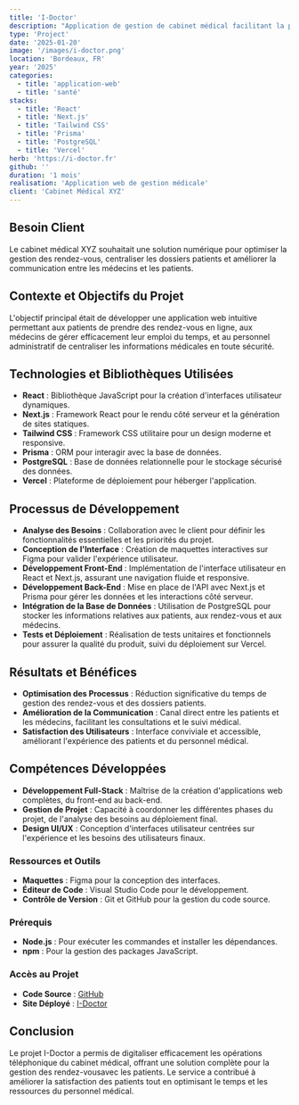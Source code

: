 ```yaml
---
title: 'I-Doctor'
description: "Application de gestion de cabinet médical facilitant la prise de rendez-vous, la gestion des dossiers patients et la communication entre médecins et patients."
type: 'Project'
date: '2025-01-20'
image: '/images/i-doctor.png'
location: 'Bordeaux, FR'
year: '2025'
categories:
  - title: 'application-web'
  - title: 'santé'
stacks:
  - title: 'React'
  - title: 'Next.js'
  - title: 'Tailwind CSS'
  - title: 'Prisma'
  - title: 'PostgreSQL'
  - title: 'Vercel'
herb: 'https://i-doctor.fr'
github: ''
duration: '1 mois'
realisation: 'Application web de gestion médicale'
client: 'Cabinet Médical XYZ'
---
```


## Besoin Client

Le cabinet médical XYZ souhaitait une solution numérique pour optimiser la gestion des rendez-vous, centraliser les dossiers patients et améliorer la communication entre les médecins et les patients.

## Contexte et Objectifs du Projet

L'objectif principal était de développer une application web intuitive permettant aux patients de prendre des rendez-vous en ligne, aux médecins de gérer efficacement leur emploi du temps, et au personnel administratif de centraliser les informations médicales en toute sécurité.

## Technologies et Bibliothèques Utilisées

- **React** : Bibliothèque JavaScript pour la création d'interfaces utilisateur dynamiques.
- **Next.js** : Framework React pour le rendu côté serveur et la génération de sites statiques.
- **Tailwind CSS** : Framework CSS utilitaire pour un design moderne et responsive.
- **Prisma** : ORM pour interagir avec la base de données.
- **PostgreSQL** : Base de données relationnelle pour le stockage sécurisé des données.
- **Vercel** : Plateforme de déploiement pour héberger l'application.

## Processus de Développement

- **Analyse des Besoins** : Collaboration avec le client pour définir les fonctionnalités essentielles et les priorités du projet.
- **Conception de l'Interface** : Création de maquettes interactives sur Figma pour valider l'expérience utilisateur.
- **Développement Front-End** : Implémentation de l'interface utilisateur en React et Next.js, assurant une navigation fluide et responsive.
- **Développement Back-End** : Mise en place de l'API avec Next.js et Prisma pour gérer les données et les interactions côté serveur.
- **Intégration de la Base de Données** : Utilisation de PostgreSQL pour stocker les informations relatives aux patients, aux rendez-vous et aux médecins.
- **Tests et Déploiement** : Réalisation de tests unitaires et fonctionnels pour assurer la qualité du produit, suivi du déploiement sur Vercel.

## Résultats et Bénéfices

- **Optimisation des Processus** : Réduction significative du temps de gestion des rendez-vous et des dossiers patients.
- **Amélioration de la Communication** : Canal direct entre les patients et les médecins, facilitant les consultations et le suivi médical.
- **Satisfaction des Utilisateurs** : Interface conviviale et accessible, améliorant l'expérience des patients et du personnel médical.

## Compétences Développées

- **Développement Full-Stack** : Maîtrise de la création d'applications web complètes, du front-end au back-end.
- **Gestion de Projet** : Capacité à coordonner les différentes phases du projet, de l'analyse des besoins au déploiement final.
- **Design UI/UX** : Conception d'interfaces utilisateur centrées sur l'expérience et les besoins des utilisateurs finaux.

### Ressources et Outils

- **Maquettes** : Figma pour la conception des interfaces.
- **Éditeur de Code** : Visual Studio Code pour le développement.
- **Contrôle de Version** : Git et GitHub pour la gestion du code source.

### Prérequis

- **Node.js** : Pour exécuter les commandes et installer les dépendances.
- **npm** : Pour la gestion des packages JavaScript.

### Accès au Projet

- **Code Source** : [GitHub](https://github.com/username/i-doctor)
- **Site Déployé** : [I-Doctor](https://i-doctor.example.com)

## Conclusion

Le projet I-Doctor a permis de digitaliser efficacement les opérations téléphonique du cabinet médical, offrant une solution complète pour la gestion des rendez-vousavec les patients. Le service a contribué à améliorer la satisfaction des patients tout en optimisant le temps et les ressources du personnel médical.
